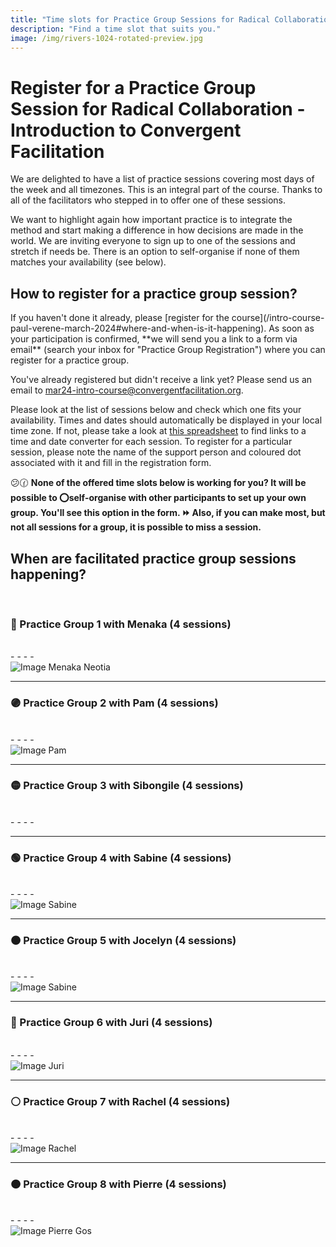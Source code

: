 ```yaml
---
title: "Time slots for Practice Group Sessions for Radical Collaboration — An Introduction to Convergent Facilitation with Paul and Verene"
description: "Find a time slot that suits you."
image: /img/rivers-1024-rotated-preview.jpg
---
```




# Register for a Practice Group Session for Radical Collaboration - Introduction to Convergent Facilitation

We are delighted to have a list of practice sessions covering most days of the week and all timezones. This is an integral part of the course. Thanks to all of the facilitators who stepped in to offer one of these sessions. 

We want to highlight again how important practice is to integrate the method and start making a difference in how decisions are made in the world. We are inviting everyone to sign up to one of the sessions and stretch if needs be. There is an option to self-organise if none of them matches your availability (see below).  

## How to register for a practice group session?

<p style={{ fontSize: '22px' }}>
If you haven't done it already, please [register for the course](/intro-course-paul-verene-march-2024#where-and-when-is-it-happening). As soon as your participation is confirmed, **we will send you a link to a form via email** (search your inbox for "Practice Group Registration") where you can register for a practice group. 

</p>

You've already registered but didn't receive a link yet? Please send us an email to [mar24-intro-course@convergentfacilitation.org](mailto:mar24-intro-course@convergentfacilitation.org).

Please look at the list of sessions below and check which one fits your availability. Times and dates should automatically be displayed in your local time zone. If not, please take a look at [this spreadsheet](https://docs.google.com/spreadsheets/d/19qvjFelEOdZs-MSeEXlh-T6-tFJ28ZNEWrlaYc_Is7c/edit#gid=519258374) to find links to a time and date converter for each session. To register for a particular session, please note the name of the support person and coloured dot associated with it and fill in the registration form. 

😕🕜 **None of the offered time slots below is working for you? It will be possible to ⭕self-organise with other participants to set up your own group. You'll see this option in the form. ⏩ Also, if you can make most, but not all sessions for a group, it is possible to miss a session.**

## When are facilitated practice group sessions happening?


<br/> 

### 🔴 Practice Group 1 with Menaka (4 sessions)

   
<br/> 
   
<div className="column-container">
  <div style={{ flex: 2, paddingLeft: '10px' }}>
	- <LocalTime year={2024} month={3} day={8} startHour={6} startMinute={0} endHour={7} endMinute={30}/>
	- <LocalTime year={2024} month={3} day={15} startHour={6} startMinute={0} endHour={7} endMinute={30}/>
	- <LocalTime year={2024} month={3} day={22} startHour={6} startMinute={0} endHour={7} endMinute={30}/>
	- <LocalTime year={2024} month={3} day={29} startHour={6} startMinute={0} endHour={7} endMinute={30}/>
  </div>
  <div style={{ flex: 1, paddingRight: '10px', textAlign: 'center' }}>
	<img src="/img/menaka.jpeg" alt="Image Menaka Neotia" className="round-image" style={{height: "200px", width: "auto"}}/>
  </div>
</div>

---- 

### 🟣 Practice Group 2 with Pam (4 sessions)

   
<br/> 
   
<div className="column-container">
  <div style={{ flex: 2, paddingLeft: '10px' }}>
	- <LocalTime year={2024} month={3} day={7} startHour={0} startMinute={45} endHour={2} endMinute={15}/>
	- <LocalTime year={2024} month={3} day={13} startHour={23} startMinute={45} endHour={1} endMinute={15}/>
	- <LocalTime year={2024} month={3} day={20} startHour={23} startMinute={45} endHour={1} endMinute={15}/>
	- <LocalTime year={2024} month={3} day={27} startHour={23} startMinute={45} endHour={1} endMinute={15}/>
  </div>
  <div style={{ flex: 1, paddingRight: '10px', textAlign: 'center' }}>
	<img src="/img/pam.jpg" alt="Image Pam" className="round-image" style={{height: "200px", width: "auto"}}/>
  </div>
</div>

----

### 🟡 Practice Group 3 with Sibongile (4 sessions)

   
<br/> 
   
<div className="column-container">
  <div style={{ flex: 2, paddingLeft: '10px' }}>
	- <LocalTime year={2024} month={3} day={7} startHour={9} startMinute={0} endHour={10} endMinute={30}/>
	- <LocalTime year={2024} month={3} day={14} startHour={9} startMinute={0} endHour={10} endMinute={30}/>
	- <LocalTime year={2024} month={3} day={21} startHour={9} startMinute={0} endHour={10} endMinute={30}/>
	- <LocalTime year={2024} month={3} day={28} startHour={9} startMinute={0} endHour={10} endMinute={30}/>
  </div>
</div>

---- 

### 🟢 Practice Group 4 with Sabine (4 sessions)

   
<br/> 
   
<div className="column-container">
  <div style={{ flex: 2, paddingLeft: '10px' }}>
	- <LocalTime year={2024} month={3} day={7} startHour={17} startMinute={0} endHour={18} endMinute={30}/>
	- <LocalTime year={2024} month={3} day={14} startHour={17} startMinute={0} endHour={18} endMinute={30}/>
	- <LocalTime year={2024} month={3} day={21} startHour={17} startMinute={0} endHour={18} endMinute={30}/>
	- <LocalTime year={2024} month={3} day={28} startHour={17} startMinute={0} endHour={18} endMinute={30}/>
  </div>
  <div style={{ flex: 1, paddingRight: '10px', textAlign: 'center' }}>
	<img src="/img/sabine.png" alt="Image Sabine" className="round-image" style={{height: "200px", width: "auto"}}/>
  </div>
</div>

---- 

### 🟤 Practice Group 5 with Jocelyn (4 sessions)

   
<br/> 
   
<div className="column-container">
  <div style={{ flex: 2, paddingLeft: '10px' }}>
	- <LocalTime year={2024} month={3} day={7} startHour={20} startMinute={0} endHour={21} endMinute={30}/>
	- <LocalTime year={2024} month={3} day={14} startHour={20} startMinute={0} endHour={21} endMinute={30}/>
	- <LocalTime year={2024} month={3} day={21} startHour={20} startMinute={0} endHour={21} endMinute={30}/>
	- <LocalTime year={2024} month={3} day={28} startHour={20} startMinute={0} endHour={21} endMinute={30}/>
  </div>
  <div style={{ flex: 1, paddingRight: '10px', textAlign: 'center' }}>
	<img src="/img/jocelyn-feb-2024.jpg" alt="Image Sabine" className="round-image" style={{height: "200px", width: "auto"}}/>
  </div>
</div>

---- 

### 🔵 Practice Group 6 with Juri (4 sessions)

   
<br/> 
   
<div className="column-container">
  <div style={{ flex: 2, paddingLeft: '10px' }}>
	- <LocalTime year={2024} month={3} day={9} startHour={16} startMinute={0} endHour={17} endMinute={30}/>
	- <LocalTime year={2024} month={3} day={16} startHour={16} startMinute={0} endHour={17} endMinute={30}/>
	- <LocalTime year={2024} month={3} day={23} startHour={16} startMinute={0} endHour={17} endMinute={30}/>
	- <LocalTime year={2024} month={3} day={30} startHour={16} startMinute={0} endHour={17} endMinute={30}/>
  </div>
  <div style={{ flex: 1, paddingRight: '10px', textAlign: 'center' }}>
	<img src="/img/juri.jpg" alt="Image Juri" className="round-image" style={{height: "200px", width: "auto"}}/>
  </div>
</div>

---- 

### ⚪ Practice Group 7 with Rachel (4 sessions)

   
<br/> 
   
<div className="column-container">
  <div style={{ flex: 2, paddingLeft: '10px' }}>
	- <LocalTime year={2024} month={3} day={11} startHour={19} startMinute={0} endHour={20} endMinute={30}/>
	- <LocalTime year={2024} month={3} day={18} startHour={19} startMinute={0} endHour={20} endMinute={30}/>
	- <LocalTime year={2024} month={3} day={25} startHour={19} startMinute={0} endHour={20} endMinute={30}/>
	- <LocalTime year={2024} month={4} day={1} startHour={19} startMinute={0} endHour={20} endMinute={30}/>
  </div>
  <div style={{ flex: 1, paddingRight: '10px', textAlign: 'center' }}>
	<img src="/img/rachel.jpg" alt="Image Rachel" className="round-image" style={{height: "200px", width: "auto"}}/>
  </div>
</div>

---- 

### 🟠 Practice Group 8 with Pierre (4 sessions)

   
<br/> 
   
<div className="column-container">
  <div style={{ flex: 2, paddingLeft: '10px' }}>
	- <LocalTime year={2024} month={3} day={11} startHour={9} startMinute={0} endHour={10} endMinute={30}/>
	- <LocalTime year={2024} month={3} day={18} startHour={9} startMinute={0} endHour={10} endMinute={30}/>
	- <LocalTime year={2024} month={3} day={25} startHour={9} startMinute={0} endHour={10} endMinute={30}/>
	- <LocalTime year={2024} month={4} day={1} startHour={8} startMinute={0} endHour={9} endMinute={30}/>
  </div>
  <div style={{ flex: 1, paddingRight: '10px', textAlign: 'center' }}>
	<img src="/img/pierre_gos.png" alt="Image Pierre Gos" className="round-image" style={{height: "200px", width: "auto"}}/>
  </div>
</div>


